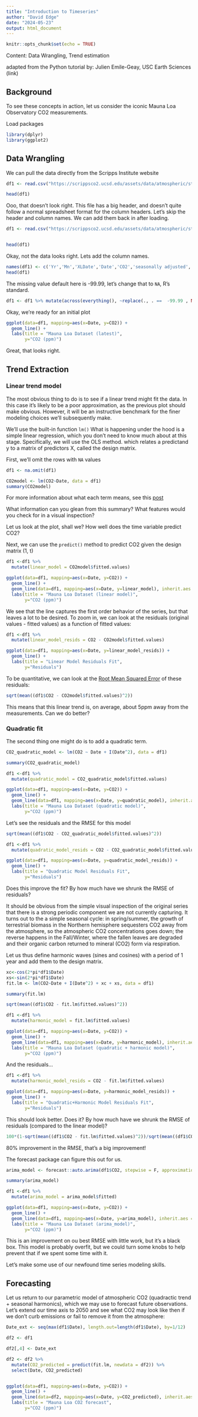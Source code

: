 ---
title: "Introduction to Timeseries"
author: "David Edge"
date: "2024-05-23"
output: html_document
---

```{r setup, include=FALSE}
knitr::opts_chunk$set(echo = TRUE)
```

Content: Data Wrangling, Trend estimation

adapted from the Python tutorial by: Julien Emile-Geay, USC Earth Sciences (link)

## Background

To see these concepts in action, let us consider the iconic Mauna Loa Observatory CO2 measurements.

Load packages

```{r}
library(dplyr)
library(ggplot2)
```

## Data Wrangling

We can pull the data directly from the Scripps Institute website

```{r}
df1 <- read.csv("https://scrippsco2.ucsd.edu/assets/data/atmospheric/stations/in_situ_co2/monthly/monthly_in_situ_co2_mlo.csv")

head(df1)
```

Ooo, that doesn't look right. This file has a big header, and doesn't quite follow a normal spreadsheet format for the column headers. Let's skip the header and column names. We can add them back in after loading.


```{r}
df1 <- read.csv("https://scrippsco2.ucsd.edu/assets/data/atmospheric/stations/in_situ_co2/monthly/monthly_in_situ_co2_mlo.csv",skip=64,header = F)


head(df1)
```

Okay, not the data looks right. Lets add the column names.

```{r}
names(df1) <- c('Yr','Mn','XLDate','Date','CO2','seasonally adjusted','fit','seasonally adjusted fit','CO2 filled','seasonally adjusted filled','Sta')
head(df1)
```

The missing value default here is -99.99, let's change that to ```NA```, R's standard.

```{r}
df1 <- df1 %>% mutate(across(everything(), ~replace(., . ==  -99.99 , NA)))
```

Okay, we're ready for an initial plot

```{r}
ggplot(data=df1, mapping=aes(x=Date, y=CO2)) + 
  geom_line() +
  labs(title = "Mauna Loa Dataset (latest)",
       y="CO2 (ppm)")
```

Great, that looks right.

## Trend Extraction
### Linear trend model

The most obvious thing to do is to see if a linear trend might fit the data. In this case it's likely to be a poor approximation, as the previous plot should make obvious. However, it will be an instructive benchmark for the finer modeling choices we'll subsequently make.

We'll use the built-in function `lm()` What is happening under the hood is a simple linear regression, which you don't need to know much about at this stage. Specifically, we will use the OLS method. which relates a predictand y to a matrix of predictors X, called the design matrix.

First, we'll omit the rows with `NA` values

```{r}
df1 <- na.omit(df1)

CO2model <- lm(CO2~Date, data = df1)
summary(CO2model)
```

For more information about what each term means, see this [post](http://connor-johnson.com/2014/02/18/linear-regression-with-python/)

What information can you glean from this summary? What features would you check for in a visual inspection?

Let us look at the plot, shall we? How well does the time variable predict CO2?

Next, we can use the `predict()` method to predict CO2 given the design matrix (1, t)

```{r}
df1 <-df1 %>% 
  mutate(linear_model = CO2model$fitted.values)

ggplot(data=df1, mapping=aes(x=Date, y=CO2)) + 
  geom_line() +
  geom_line(data=df1, mapping=aes(x=Date, y=linear_model), inherit.aes = F, color="red") +
  labs(title = "Mauna Loa Dataset (linear model)",
       y="CO2 (ppm)")
```

We see that the line captures the first order behavior of the series, but that leaves a lot to be desired. To zoom in, we can look at the residuals (original values - fitted values) as a function of fitted values:

```{r}
df1 <-df1 %>% 
  mutate(linear_model_resids = CO2 - CO2model$fitted.values)

ggplot(data=df1, mapping=aes(x=Date, y=linear_model_resids)) + 
  geom_line() +
  labs(title = "Linear Model Residuals Fit",
       y="Residuals")
```

To be quantitative, we can look at the [Root Mean Squared Error](https://en.wikipedia.org/wiki/Root_mean_square_deviation) of these residuals:

```{r}
sqrt(mean((df1$CO2 - CO2model$fitted.values)^2))
```

This means that this linear trend is, on average, about 5ppm away from the measurements. Can we do better?

### Quadratic fit
The second thing one might do is to add a quadratic term.

```{r}
CO2_quadratic_model <- lm(CO2 ~ Date + I(Date^2), data = df1)

summary(CO2_quadratic_model)

df1 <-df1 %>% 
  mutate(quadratic_model = CO2_quadratic_model$fitted.values)

ggplot(data=df1, mapping=aes(x=Date, y=CO2)) + 
  geom_line() +
  geom_line(data=df1, mapping=aes(x=Date, y=quadratic_model), inherit.aes = F, color="red") +
  labs(title = "Mauna Loa Dataset (quadratic model)",
       y="CO2 (ppm)")
```

Let's see the residuals and the RMSE for this model

```{r}
sqrt(mean((df1$CO2 - CO2_quadratic_model$fitted.values)^2))

df1 <-df1 %>% 
  mutate(quadratic_model_resids = CO2 - CO2_quadratic_model$fitted.values)

ggplot(data=df1, mapping=aes(x=Date, y=quadratic_model_resids)) + 
  geom_line() +
  labs(title = "Quadratic Model Residuals Fit",
       y="Residuals")
```

Does this improve the fit? By how much have we shrunk the RMSE of residuals?

It should be obvious from the simple visual inspection of the original series that there is a strong periodic component we are not currently capturing. It turns out to the a simple seasonal cycle: in spring/summer, the growth of terrestrial biomass in the Northern hemisphere sequesters CO2 away from the atmosphere, so the atmospheric CO2 concentrations goes down; the reverse happens in the Fall/Winter, where the fallen leaves are degraded and their organic carbon returned to mineral (CO2) form via respiration.

Let us thus define harmonic waves (sines and cosines) with a period of 1 year and add them to the design matrix.

```{r}
xc<-cos(2*pi*df1$Date)
xs<-sin(2*pi*df1$Date)
fit.lm <- lm(CO2~Date + I(Date^2) + xc + xs, data = df1)

summary(fit.lm)

sqrt(mean((df1$CO2 - fit.lm$fitted.values)^2))

df1 <-df1 %>% 
  mutate(harmonic_model = fit.lm$fitted.values)

ggplot(data=df1, mapping=aes(x=Date, y=CO2)) + 
  geom_line() +
  geom_line(data=df1, mapping=aes(x=Date, y=harmonic_model), inherit.aes = F, color="red") +
  labs(title = "Mauna Loa Dataset (quadratic + harmonic model)",
       y="CO2 (ppm)")
```

And the residuals...

```{r}
df1 <-df1 %>% 
  mutate(harmonic_model_resids = CO2 - fit.lm$fitted.values)

ggplot(data=df1, mapping=aes(x=Date, y=harmonic_model_resids)) + 
  geom_line() +
  labs(title = "Quadratic+Harmonic Model Residuals Fit",
       y="Residuals")
```

This should look better. Does it? By how much have we shrunk the RMSE of residuals (compared to the linear model)?

```{r}
100*(1-sqrt(mean((df1$CO2 - fit.lm$fitted.values)^2))/sqrt(mean((df1$CO2 - CO2model$fitted.values)^2)))
```

80% improvement in the RMSE, that's a big improvement!

The forecast package can figure this out for us.

```{r}

arima_model <- forecast::auto.arima(df1$CO2, stepwise = F, approximation = F)

summary(arima_model)

df1 <-df1 %>% 
  mutate(arima_model = arima_model$fitted)

ggplot(data=df1, mapping=aes(x=Date, y=CO2)) + 
  geom_line() +
  geom_line(data=df1, mapping=aes(x=Date, y=arima_model), inherit.aes = F, color="red") +
  labs(title = "Mauna Loa Dataset (arima_model)",
       y="CO2 (ppm)")

```

This is an improvement on ou best RMSE with little work, but it's a black box. This model is probably overfit, but we could turn some knobs to help prevent that if we spent some time with it.

Let's make some use of our newfound time series modeling skills.

## Forecasting

Let us return to our parametric model of atmospheric CO2 (quadractic trend + seasonal harmonics), which we may use to forecast future observations. Let's extend our time axis to 2050 and see what CO2 may look like then if we don't curb emissions or fail to remove it from the atmosphere:

```{r}
Date_ext <- seq(max(df1$Date), length.out=length(df1$Date), by=1/12)

df2 <- df1

df2[,4] <- Date_ext

df2 <- df2 %>%
  mutate(CO2_predicted = predict(fit.lm, newdata = df2)) %>%
  select(Date, CO2_predicted)


ggplot(data=df1, mapping=aes(x=Date, y=CO2)) + 
  geom_line() +
  geom_line(data=df2, mapping=aes(x=Date, y=CO2_predicted), inherit.aes = F, color="red") +
  labs(title = "Mauna Loa CO2 forecast",
       y="CO2 (ppm)")

```




